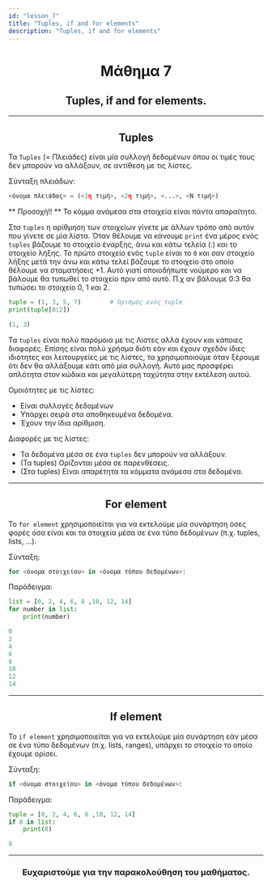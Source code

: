 ```yaml
---
id: "lesson_7"
title: "Tuples, if and for elements"
description: "Tuples, if and for elements"
---
```


<h1 style="text-align: center;"> Μάθημα 7 </h1>

<h2 style="text-align: center;"> Tuples, if and for elements. </h2>

---

<h2 style="text-align: center;"> Tuples </h2>

Τα ```Tuples``` (= Πλειάδες) είναι μία συλλογή δεδομένων όπου οι τιμές τους δεν μπορούν να αλλάξουν, σε αντίθεση με τις λίστες.

Σύνταξη πλειάδων:
```python
<όνομα πλειάδας> = (<1η τιμή>, <2η τιμή>, <...>, <Ν τιμή>)
```

** Προσοχή!! ** Το κόμμα ανάμεσα στα στοιχεία είναι πάντα απαραίτητο.

Στα ```tuples``` η αρίθμηση των στοιχείων γίνετε με άλλων τρόπο από αυτόν που γίνετε σε μία λίστα. 
Όταν θέλουμε να κάνουμε ```print``` ένα μέρος ενός ```tuples``` βάζουμε το στοιχείο έναρξης, άνω και κάτω τελεία (:) και το στοιχείο λήξης. Το πρώτο στοιχείο ενός ```tuple``` είναι το ```0``` και σαν στοιχείο λήξης μετά την άνω και κάτω τελεί βάζουμε το στοιχείο στο οποίο θέλουμε να σταματήσεις +1. Αυτό γιατί οποιοδήπωτε νούμερο και να βάλουμε θα τυπωθεί το στοιχείο πριν από αυτό. Π.χ αν βάλουμε 0:3 θα τυπώσει το στοιχείο 0, 1 και 2.

```python
tuple = (1, 3, 5, 7)        # Ορισμός ενός tuple
print(tuple[0:2])

(1, 3)
```

Τα ```tuples``` είναι πολύ παρόμοια με τις Λίστες αλλά έχουν και κάποιες διαφορές. Επίσης είναι πολύ χρήσμα διότι εάν και έχουν σχεδόν ίδιες ιδιότητες και λειτουργείες με τις λίστες, τα χρησιμοποιούμε όταν ξέρουμε ότι δεν θα αλλάξουμε κάτι από μία συλλογή. Αυτό μας προσφέρει απλότητα στον κώδικα και μεγαλύτερη ταχύτητα στην εκτέλεση αυτού.

Ομοιότητες με τις λίστες:
* Είναι συλλογές δεδομένων
* Υπάρχει σειρά στα αποθηκευμένα δεδομένα.
* Έχουν την ίδια αρίθμιση.

Διαφορές με τις λίστες:
* Τα δεδομένα μέσα σε ένα ```tuples``` δεν μπορούν να αλλάξουν.
* (Τα tuples) Ορίζονται μέσα σε παρενθέσεις.
* (Στα tuples) Είναι απαρέτητα τα κόμματα ανάμεσα στα δεδομένα.

---

<h2 style="text-align: center;"> For element </h2>

To ```for element``` χρησιμοποιείται για να εκτελούμε μία συνάρτηση όσες φορές όσα είναι και τα στοιχεία μέσα σε ένα τύπο δεδομένων (π.χ. tuples, lists, ...).

Σύνταξη:
```python
for <όνομα στοιχείου> in <όνομα τύπου δεδομένων>:

```

Παράδειγμα:
```python
list = [0, 2, 4, 6, 8 ,10, 12, 14]
for number in list:
    print(number)

0
2
4
6
8
10
12
14
```

---

<h2 style="text-align: center;"> If element </h2>

To ```if element``` χρησιμοποιείται για να εκτελούμε μία συνάρτηση εάν μέσα σε ένα τύπο δεδομένων (π.χ. lists, ranges), υπάρχει το στοιχείο το οποίο έχουμε ορίσει.

Σύνταξη:
```python
if <όνομα στοιχείου> in <όνομα τύπου δεδομένων>:

```

Παράδειγμα:
```python
tuple = [0, 2, 4, 6, 8 ,10, 12, 14]
if 8 in list:
    print(8)

8
```

---

<h3 style="text-align: center;"> Ευχαριστούμε για την παρακολούθηση του μαθήματος. </h3>